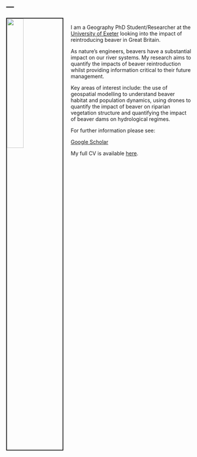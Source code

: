 ---
---

<link rel="stylesheet" href="styles.css" type="text/css">

<img src="images/Beaver_Firearms.jpg" style="width:30%; border:2px solid; margin-right: 20px" align="left">
\
I am a Geography PhD Student/Researcher at the [University of Exeter](http://geography.exeter.ac.uk/index.html) looking into the impact of reintroducing beaver in Great Britain. 

As nature’s engineers, beavers have a substantial impact on our river systems. My research aims to quantify the impacts of beaver reintroduction whilst providing information critical to their future management.

Key areas of interest include: the use of geospatial modelling to understand beaver habitat and population dynamics, using drones to quantify the impact of beaver on riparian vegetation structure and quantifying the impact of beaver dams on hydrological regimes.

For further information please see:


[Google Scholar](https://scholar.google.co.uk/citations?user=liRn8cYAAAAJ&hl=en) 


My full CV is available [here](files/Hugh_Graham_CV.pdf).